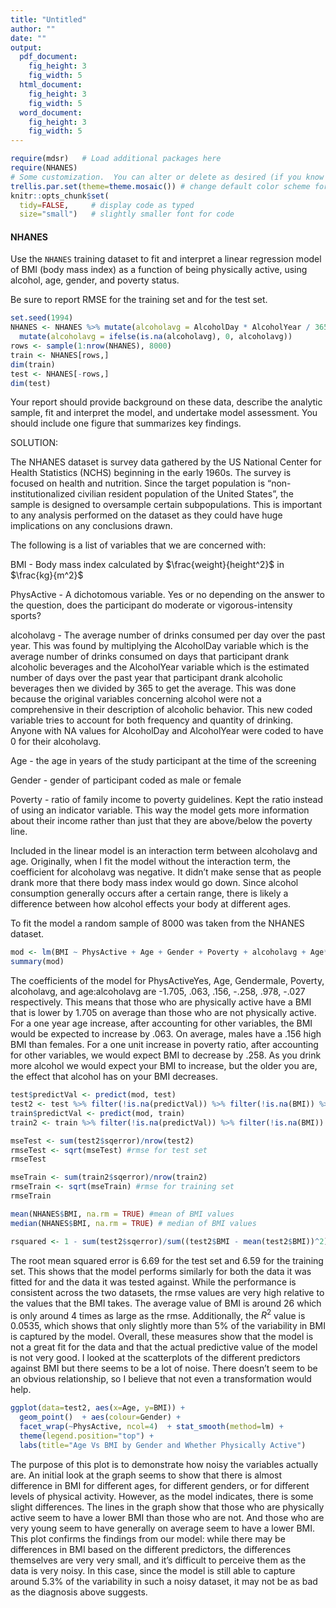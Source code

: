 ```yaml
---
title: "Untitled"
author: ""
date: ""
output: 
  pdf_document:
    fig_height: 3
    fig_width: 5
  html_document:
    fig_height: 3
    fig_width: 5
  word_document:
    fig_height: 3
    fig_width: 5
---
```


```r
require(mdsr)   # Load additional packages here 
require(NHANES)
# Some customization.  You can alter or delete as desired (if you know what you are doing).
trellis.par.set(theme=theme.mosaic()) # change default color scheme for lattice
knitr::opts_chunk$set(
  tidy=FALSE,     # display code as typed
  size="small")   # slightly smaller font for code
```

#### NHANES

Use the `NHANES` training dataset to fit and interpret a linear regression model of BMI (body mass index) as a function of being physically active, using alcohol, age, gender, and poverty status.  

Be sure to report RMSE for the training set and for the test set.


```r
set.seed(1994)
NHANES <- NHANES %>% mutate(alcoholavg = AlcoholDay * AlcoholYear / 365) %>% 
  mutate(alcoholavg = ifelse(is.na(alcoholavg), 0, alcoholavg))
rows <- sample(1:nrow(NHANES), 8000)
train <- NHANES[rows,]
dim(train)
test <- NHANES[-rows,]
dim(test)
```

Your report should provide background on these data, describe the analytic sample, fit and interpret the model, and undertake model assessment.  You should include one figure that summarizes key findings.



SOLUTION:

The NHANES dataset is survey data gathered by the US National Center for Health Statistics (NCHS) beginning in the early 1960s. The survey is focused on health and nutrition. Since the target population is "non-institutionalized civilian resident population of the United States", the sample is designed to oversample certain subpopulations. This is important to any analysis performed on the dataset as they could have huge implications on any conclusions drawn.

The following is a list of variables that we are concerned with:

BMI - Body mass index calculated by $\frac{weight}{height^2}$ in $\frac{kg}{m^2}$

PhysActive - A dichotomous variable. Yes or no depending on the answer to the question, does the participant do moderate or vigorous-intensity sports?

alcoholavg - The average number of drinks consumed per day over the past year. This was found by multiplying the AlcoholDay variable which is the average number of drinks consumed on days that participant drank alcoholic beverages and the AlcoholYear variable which is the estimated number of days over the past year that participant drank alcoholic beverages then we divided by 365 to get the average. This was done because the original variables concerning alcohol were not a comprehensive in their description of alcoholic behavior. This new coded variable tries to account for both frequency and quantity of drinking. Anyone with NA values for AlcoholDay and AlcoholYear were coded to have 0 for their alcoholavg. 

Age - the age in years of the study participant at the time of the screening

Gender - gender of participant coded as male or female

Poverty - ratio of family income to poverty guidelines. Kept the ratio instead of using an indicator variable. This way the model gets more information about their income rather than just that they are above/below the poverty line.

Included in the linear model is an interaction term between alcoholavg and age. Originally, when I fit the model without the interaction term, the coefficient for alcoholavg was negative. It didn't make sense that as people drank more that there body mass index would go down. Since alcohol consumption generally occurs after a certain range, there is likely a difference between how alcohol effects your body at different ages.

To fit the model a random sample of 8000 was taken from the NHANES dataset. 

```r
mod <- lm(BMI ~ PhysActive + Age + Gender + Poverty + alcoholavg + Age*alcoholavg, data=train)
summary(mod)
```

The coefficients of the model for PhysActiveYes, Age, Gendermale, Poverty, alcoholavg, and age:alcoholavg are -1.705, .063, .156, -.258, .978, -.027 respectively. This means that those who are physically active have a BMI that is lower by 1.705 on average than those who are not physically active. For a one year age increase, after accounting for other variables, the BMI would be expected to increase by .063. On average, males have a .156 high BMI than females. For a one unit increase in poverty ratio, after accounting for other variables, we would expect BMI to decrease by .258. As you drink more alcohol we would expect your BMI to increase, but the older you are, the effect that alcohol has on your BMI decreases.

```r
test$predictVal <- predict(mod, test)
test2 <- test %>% filter(!is.na(predictVal)) %>% filter(!is.na(BMI)) %>% mutate(sqerror = (BMI-predictVal)^2)
train$predictVal <- predict(mod, train)
train2 <- train %>% filter(!is.na(predictVal)) %>% filter(!is.na(BMI)) %>% mutate(sqerror = (BMI-predictVal)^2)

mseTest <- sum(test2$sqerror)/nrow(test2)
rmseTest <- sqrt(mseTest) #rmse for test set
rmseTest

mseTrain <- sum(train2$sqerror)/nrow(train2)
rmseTrain <- sqrt(mseTrain) #rmse for training set
rmseTrain

mean(NHANES$BMI, na.rm = TRUE) #mean of BMI values
median(NHANES$BMI, na.rm = TRUE) # median of BMI values

rsquared <- 1 - sum(test2$sqerror)/sum((test2$BMI - mean(test2$BMI))^2)
```

The root mean squared error is 6.69 for the test set and 6.59 for the training set. This shows that the model performs similarly for both the data it was fitted for and the data it was tested against. While the performance is consistent across the two datasets, the rmse values are very high relative to the values that the BMI takes. The average value of BMI is around 26 which is only around 4 times as large as the rmse. Additionally, the $R^2$ value is 0.0535, which shows that only slightly more than 5% of the variability in BMI is captured by the model. Overall, these measures show that the model is not a great fit for the data and that the actual predictive value of the model is not very good. I looked at the scatterplots of the different predictors against BMI but there seems to be a lot of noise. There doesn't seem to be an obvious relationship, so I believe that not even a transformation would help.

```r
ggplot(data=test2, aes(x=Age, y=BMI)) + 
  geom_point()  + aes(colour=Gender) + 
  facet_wrap(~PhysActive, ncol=4)  + stat_smooth(method=lm) + 
  theme(legend.position="top") + 
  labs(title="Age Vs BMI by Gender and Whether Physically Active") 
```

The purpose of this plot is to demonstrate how noisy the variables actually are. An initial look at the graph seems to show that there is almost difference in BMI for different ages, for different genders, or for different levels of physical activity. However, as the model indicates, there is some slight differences. The lines in the graph show that those who are physically active seem to have a lower BMI than those who are not. And those who are very young seem to have generally on average seem to have a lower BMI. This plot confirms the findings from our model: while there may be differences in BMI based on the different predictors, the differences themselves are very very small, and it's difficult to perceive them as the data is very noisy. In this case, since the model is still able to capture around 5.3% of the variability in such a noisy dataset, it may not be as bad as the diagnosis above suggests.